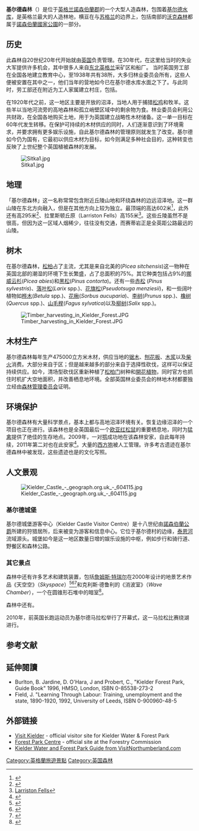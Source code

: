 {{noteTA
|G1=UK Places
}}
{{Infobox historic site
| name = 基尔德森林
| native_name = Kielder Forest
| native_language = en
| location = {{GBR}}[[諾森伯蘭郡|諾森伯蘭郡]]
| image = Kielder Forest and Reservoir.JPG
| alt = 从高处眺望水面
| caption = 从耶罗（Yarrow）向西北方向眺望基尔德森林与水库<ref>参见：{{Cite web |title=Kielder Water & Forest park Mountain Bike Trails |publisher=Ashworth Maps & Interpretation Ltd |url=http://www.forestry.gov.uk/pdf/OverviewA0panel.pdf/$file/OverviewA0panel.pdf |format=PDF |accessdate=2013-11-04 |archive-date=2016-03-04 |archive-url=https://web.archive.org/web/20160304123132/http://www.forestry.gov.uk/pdf/OverviewA0panel.pdf/$file/OverviewA0panel.pdf |dead-url=no }}耶罗（Yarrow）位于该景区图右下角。</ref>
| locmapin = United Kingdom Northumberland
| coordinates = {{coord|55.208|N|2.528|W}}
| gbgridref = NY665905
}}
'''基尔德森林'''（{{lang-en|Kielder Forest}}）是位于[[英格兰|英格兰]][[諾森伯蘭郡|諾森伯蘭郡]]的一个大型人造森林，包围着[[基尔德水库|基尔德水库]]，是英格兰最大的人造林地，横亘在与[[苏格兰|苏格兰]]的边界上，包括南部的[[沃克森林|沃克森林]]都属于[[諾森伯蘭國家公園|諾森伯蘭國家公園]]的一部分。

== 历史 ==
此森林自20世纪20年代开始就由[[英国|英国]]{{link-en|林业委员会|Forestry Commission}}负责管理。在30年代，{{link-en|劳工部 (英国)|Ministry of Labour (United Kingdom)|劳工部}}在这里给当时的失业大军提供许多机会，其中很多人来自[[东北英格兰|东北英格兰]]采矿区和船厂。 当时英国劳工部在全国各地建立教育中心，至1938年共有38所，大多归林业委员会所有，这些人便被安置在其中之一，他们当年的营地如今已在基尔德水库水面之下了。与此同时，劳工部还在附近为工人家属建立村庄，包括{{le|斯通霍定居点|Stonehaugh}}。

在1920年代之前，这一地区主要是开放的沼泽，当地人用于捕猎[[松鸡科|松鸡]]和牧羊。这些羊以当地河流旁的高地森林和孤立峭壁区域中的剩余物为食。林业委员会利用公共财政，在全国各地购买土地，用于为英国建立战略性木材储备。这一单一目标在60年代发生转移。在保护可持续的木材供应的同时，人们逐渐意识到了环境需求，并要求拥有更多娱乐设施，自此基尔德森林的管理原则就发生了改变。基尔德如今仍为国有，它最初以供应木材为目标，如今则满足多种社会目的，这种转变也反映了上世纪整个英国植被森林的发展。

[[Image:Sitka1.jpg|right]]

== 地理 ==
「基尔德森林」这一名称常常包含附近丘陵山地和环绕森林的边远沼泽地。这一群山陵在东北方向融入{{le|切维厄特丘陵|Cheviot Hills}}，但是在其他方向上较为独立。最顶端的{{le|皮尔山|Peel Fell}}高达602米<ref>{{Cite web |url=http://www.themountainguide.co.uk/england/peel-fell.htm |title=Peel Fell |accessdate=2013-11-08 |archive-date=2016-03-05 |archive-url=https://web.archive.org/web/20160305022755/http://www.themountainguide.co.uk/england/peel-fell.htm |dead-url=no }}</ref>，此外还有{{le|赛蒂岩|Sighty Crag}}高295米<ref>{{Cite web |url=http://www.peakbagger.com/peak.aspx?pid=14879 |title=Sighty Crag, United Kingdom |accessdate=2013-11-08 |archive-date=2017-08-14 |archive-url=https://web.archive.org/web/20170814044825/http://peakbagger.com/peak.aspx?pid=14879 |dead-url=no }}</ref>、拉里斯顿丘原（Larriston Fells）高155米<ref>[http://www.themountainguide.co.uk/scotland/larriston-fells.htm Larriston Fells]</ref>。这些丘陵虽然不是很高，但因为这一区域人烟稀少，往往没有交通，而赛蒂岩正是全英距公路最远的山陵。

== 树木 ==
在基尔德森林，[[松柏門|松柏]]占了主流，尤其是来自北美的{{le|西加云杉|Picea sitchensis}}(''Picea sitchensis'')这一物种在英国北部的潮湿的环境下生长繁盛，占了总面积的75%。其它种类包括占9%的[[欧洲云杉|挪威云杉]](''Picea abies'')和[[黑松|黑松]](''Pinus contorta'')。还有一些[[欧洲赤松|赤松]] (''Pinus sylvestris'')、[[落叶松属|落叶松]](''Larix'' spp.)、[[花旗松|花旗松]](''Pseudotsuga menziesii'')，和一些阔叶植物如[[桦木属|桦木]](''Betula'' spp.)、[[欧洲花楸|花楸]](''Sorbus aucuparia'')、[[李属|李树]](''Prunus'' spp.)、[[橡树|橡树]](''Quercus'' spp.)、[[欧洲山毛榉|山毛榉]](''Fagus sylvatica'')以及[[柳树|柳树]](''Salix'' spp.)。

[[Image:Timber_harvesting_in_Kielder_Forest.JPG|right]]

== 木材生产 ==
基尔德森林每年生产475000立方米木材，供应当地的[[锯木厂|锯木]]、[[刨花板|刨花板]]、[[木浆|木浆]]以及[[柴火|柴火]]消费。大部分来自于{{le|清场型砍伐|clearfelling}}区；但是越来越多的部分来自于选择性砍伐，这样可以保证持续供应。如今，清场型砍伐区重新种植了[[松柏门|松柏门]]树种和[[開花植物|開花植物]]，同时官方也抓住时机扩大空地面积，并改善{{le|河岸区|Riparian zone}}栖息地环境。全部英国林业委员会的林地木材都要独立经由[[森林管理委员会|森林管理委员会]]证明。

== 环境保护 ==
基尔德森林有大量科学景点，基本上都与高地沼泽环境有关。恢复边缘沼泽的一个项目也正在进行。该森林也是全英国最后一个[[欧亚红松鼠|欧亚红松鼠]]的重要栖息地，同时为[[猛禽|猛禽]]提供了绝佳的生存地点。2009年，一对[[鹗|鹗]]成功地在该森林安家，自此每年持续，2011年第二对也在此安家<ref>{{cite web|url= http://www.visitkielder.com/kielder-ospreys|title= Kielder Ospreys|accessdate= 04-02-2012|archive-date= 2012-04-19|archive-url= https://web.archive.org/web/20120419041156/http://www.visitkielder.com/kielder-ospreys|dead-url= no}}</ref>。大量的[[西方狍|西方狍]]被人工管理。许多考古遗迹在基尔德森林中被发现，这些遗迹也是{{le|边境掠夺者|Border Reivers|该区域动荡历史}}的文化写照。

== 人文景观 ==
[[File:Kielder_Castle_-_geograph.org.uk_-_604115.jpg|thumb]]

===基尔德城堡===
基尔德城堡游客中心（Kielder Castle Visitor Centre）是十八世纪由[[諾森伯蘭公爵|諾森伯蘭公爵]]所建的狩猎居所，后来被变为游客和信息中心。它位于基尔德村的边缘，[[泰恩河|泰恩河]]流域源头。城堡如今是这一地区数量日增的娱乐设施的中枢，例如步行和骑行道、野餐区和森林公路。

===其它景点===
森林中还有许多艺术和建筑装置，包括[[詹姆斯·特瑞尔|詹姆斯·特瑞尔]]在2000年设计的地景艺术作品《天空空》（''Skyspace''）<ref>{{Cite web |url=http://www.artda.cn/view.php?tid=487&cid=15 |title=2006 艺术世界事件汇集 |accessdate=2013-11-08 |archive-date=2018-09-19 |archive-url=https://web.archive.org/web/20180919192522/http://www.artda.cn/view.php?tid=487&cid=15 |dead-url=no }}</ref><ref>{{Cite web |url=http://kielderartandarchitecture.com/art-architecture/cat-cairn-the-kielder-skyspace.html |title=the Kielder Skyspace |accessdate=2013-11-08 |archive-date=2020-11-12 |archive-url=https://web.archive.org/web/20201112032815/http://kielderartandarchitecture.com/art-architecture/cat-cairn-the-kielder-skyspace.html |dead-url=no }}</ref><ref>{{Cite web |url=http://www.visitkielder.com/great-outdoors/cat-cairn-the-kielder-skyspace-james-turrell-2000 |title=CAT CAIRN: THE KIELDER SKYSPACE - JAMES TURRELL 2000 |accessdate=2013-11-08 |archive-date=2020-11-28 |archive-url=https://web.archive.org/web/20201128232244/http://www.visitkielder.com/great-outdoors/cat-cairn-the-kielder-skyspace-james-turrell-2000 |dead-url=no }}</ref>和克利斯·德鲁利的《消波室》（''Wave Chamber''），一个在圆锥形石堆中的暗室<ref>{{Cite web |url=http://kielderartandarchitecture.com/art-architecture/wave-chamber.html |title=Wave Chamber-Kielder Art & Architecture |accessdate=2013-11-08 |archive-date=2020-07-16 |archive-url=https://web.archive.org/web/20200716233436/http://kielderartandarchitecture.com/art-architecture/wave-chamber.html |dead-url=no }}</ref>。

森林中还有{{le|基尔德天文观象台|Kielder Observatory}}。

2010年，前英国长跑运动员{{le|史蒂夫·克拉姆|Steve Cram}}为基尔德马拉松举行了开幕式，这一马拉松比赛绕湖进行。

==参考文献==
<references/>
== 延伸閱讀 ==
* Burlton, B. Jardine, D. O'Hara, J and Probert, C., "Kielder Forest Park, Guide Book" 1996, HMSO, London,  ISBN 0-85538-273-2
* Field, J. "Learning Through Labour: Training, unemployment and the state, 1890-1920, 1992, University of Leeds, ISBN 0-900960-48-5

==外部链接==
{{Commons category-inline|Kielder Forest}}
*[http://www.visitkielder.com Visit Kielder] {{Wayback|url=http://www.visitkielder.com/ |date=20201219034757 }} - official visitor site for Kielder Water & Forest Park
*[http://www.forestry.gov.uk/website/Recreation.nsf/LUWebDocsByKey/EnglandNorthumberlandKielderKielderKielderCastleForestParkCentreKielderCastle Forest Park Centre]{{dead link|date=2018年5月 |bot=InternetArchiveBot |fix-attempted=yes }} - official site at the Forestry Commission
*[https://web.archive.org/web/20140106040324/http://www.visitnorthumberland.com/site/highlights/the-icons/kielder-water-and-forest-park Kielder Water and Forest Park Guide from VisitNorthumberland.com]

[[Category:英格蘭旅遊景點|Category:英格蘭旅遊景點]]
[[Category:英国森林|Category:英国森林]]